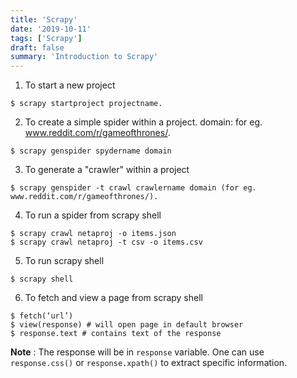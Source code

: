 ```yaml
---
title: 'Scrapy'
date: '2019-10-11'
tags: ['Scrapy']
draft: false
summary: 'Introduction to Scrapy'
---
```


1. To start a new project

```shell
$ scrapy startproject projectname.
```

2. To create a simple spider within a project.
   domain: for eg. www.reddit.com/r/gameofthrones/.

```shell
$ scrapy genspider spydername domain
```

3. To generate a "crawler" within a project

```shell
$ scrapy genspider -t crawl crawlername domain (for eg. 	www.reddit.com/r/gameofthrones/).
```

4. To run a spider from scrapy shell

```shell
$ scrapy crawl netaproj -o items.json
$ scrapy crawl netaproj -t csv -o items.csv
```

5. To run scrapy shell

```shell
$ scrapy shell
```

6. To fetch and view a page from scrapy shell

```shell
$ fetch(‘url’)
$ view(response) # will open page in default browser
$ response.text # contains text of the response
```

**Note** : The response will be in `response` variable. One can use `response.css()` or `response.xpath()` to extract specific information.
